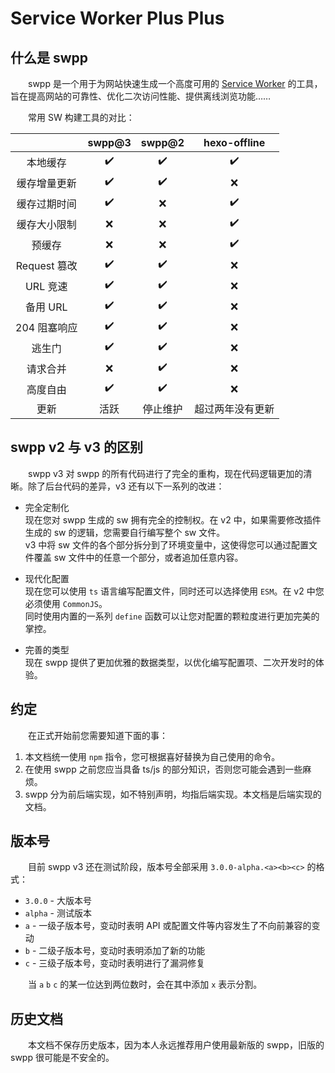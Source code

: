 # Service Worker Plus Plus

## 什么是 swpp

&emsp;&emsp;swpp 是一个用于为网站快速生成一个高度可用的 [Service Worker](https://developer.mozilla.org/zh-CN/docs/Web/API/ServiceWorker) 的工具，旨在提高网站的可靠性、优化二次访问性能、提供离线浏览功能……

&emsp;&emsp;常用 SW 构建工具的对比：

|            | swpp@3 | swpp@2 | hexo-offline |
|:----------:|:------:|:------:|:------------:|
|    本地缓存    |   ✔️   |   ✔️   |      ✔️      |
|   缓存增量更新   |   ✔️   |   ✔️   |      ❌       |
|   缓存过期时间   |   ✔️   |   ❌    |      ✔️      |
|   缓存大小限制   |   ❌    |   ❌    |      ✔️      |
|    预缓存     |   ❌    |   ❌    |      ✔️      |
| Request 篡改 |   ✔️   |   ✔️   |      ❌       |
|   URL 竞速   |   ✔️   |   ✔️   |      ❌       |
|   备用 URL   |   ✔️   |   ✔️   |      ❌       |
|  204 阻塞响应  |   ✔️   |   ✔️   |      ❌       |
|    逃生门     |   ✔️   |   ✔️   |      ❌       |
|    请求合并    |   ❌    |   ✔️   |      ❌       |
|    高度自由    |   ✔️   |   ✔️   |      ❌       |
|     更新     |   活跃   |  停止维护  |   超过两年没有更新   |

## swpp v2 与 v3 的区别

&emsp;&emsp;swpp v3 对 swpp 的所有代码进行了完全的重构，现在代码逻辑更加的清晰。除了后台代码的差异，v3 还有以下一系列的改进：

- 完全定制化<br/>
  现在您对 swpp 生成的 sw 拥有完全的控制权。在 v2 中，如果需要修改插件生成的 sw 的逻辑，您需要自行编写整个 sw 文件。<br/>
  v3 中将 sw 文件的各个部分拆分到了环境变量中，这使得您可以通过配置文件覆盖 sw 文件中的任意一个部分，或者追加任意内容。

- 现代化配置<br/>
  现在您可以使用 `ts` 语言编写配置文件，同时还可以选择使用 `ESM`。在 v2 中您必须使用 `CommonJS`。<br/>
  同时使用内置的一系列 `define` 函数可以让您对配置的颗粒度进行更加完美的掌控。

- 完善的类型<br/>
  现在 swpp 提供了更加优雅的数据类型，以优化编写配置项、二次开发时的体验。

## 约定

&emsp;&emsp;在正式开始前您需要知道下面的事：

1. 本文档统一使用 `npm` 指令，您可根据喜好替换为自己使用的命令。
2. 在使用 swpp 之前您应当具备 ts/js 的部分知识，否则您可能会遇到一些麻烦。
3. swpp 分为前后端实现，如不特别声明，均指后端实现。本文档是后端实现的文档。

## 版本号

&emsp;&emsp;目前 swpp v3 还在测试阶段，版本号全部采用 `3.0.0-alpha.<a><b><c>` 的格式：

- `3.0.0` - 大版本号
- `alpha` - 测试版本
- `a` - 一级子版本号，变动时表明 API 或配置文件等内容发生了不向前兼容的变动
- `b` - 二级子版本号，变动时表明添加了新的功能
- `c` - 三级子版本号，变动时表明进行了漏洞修复

&emsp;&emsp;当 `a` `b` `c` 的某一位达到两位数时，会在其中添加 `x` 表示分割。

## 历史文档

&emsp;&emsp;本文档不保存历史版本，因为本人永远推荐用户使用最新版的 swpp，旧版的 swpp 很可能是不安全的。